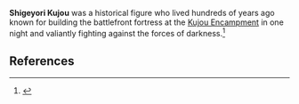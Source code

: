 {{Stub}}
{{Character Infobox
|type             = Historical
|deceased         = Past
|region           = Inazuma
|affiliation      = Kujou Clan
|ancestry         = [[Kujou Clan]]
}}
'''Shigeyori Kujou''' was a historical figure who lived hundreds of years ago known for building the battlefront fortress at the [[Kujou Encampment]] in one night and valiantly fighting against the forces of darkness.<ref>{{Ref/VP|Front Line, Kannazuka}}</ref>

==References==
{{Reflist}}